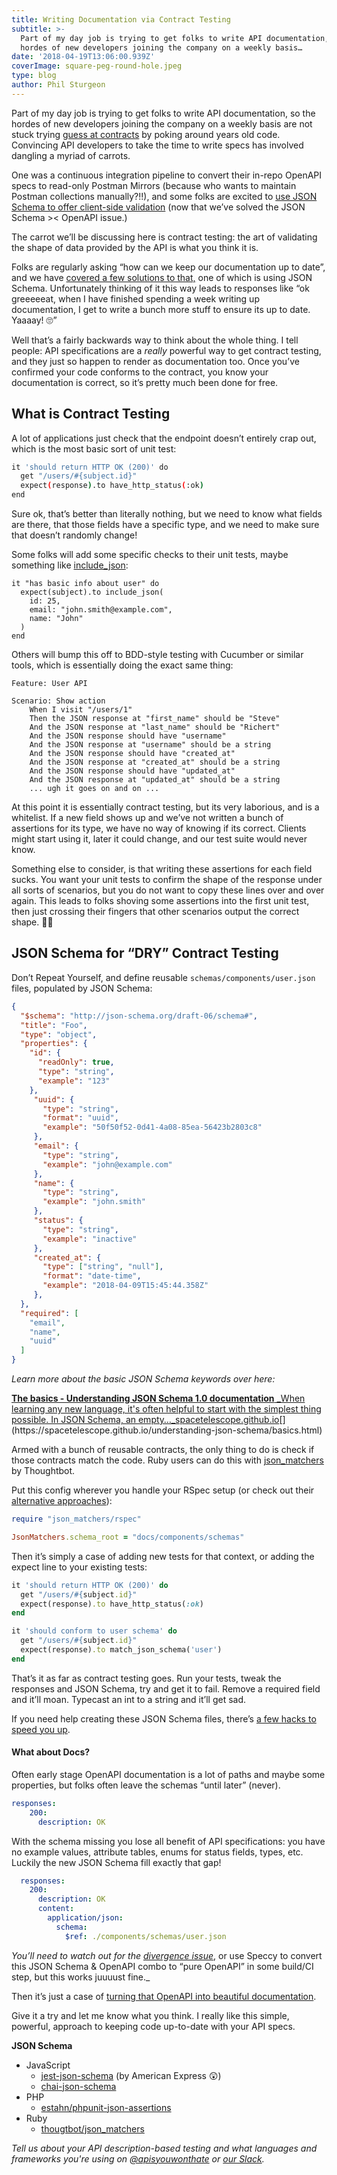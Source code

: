 ```yaml
---
title: Writing Documentation via Contract Testing
subtitle: >-
  Part of my day job is trying to get folks to write API documentation, so the
  hordes of new developers joining the company on a weekly basis…
date: '2018-04-19T13:06:00.939Z'
coverImage: square-peg-round-hole.jpeg
type: blog
author: Phil Sturgeon
---
```


Part of my day job is trying to get folks to write API documentation, so the
hordes of new developers joining the company on a weekly basis are not stuck
trying [guess at
contracts](https://blog.apisyouwonthate.com/guessing-api-contracts-ac1b7eaebced)
by poking around years old code. Convincing API developers to take the time to
write specs has involved dangling a myriad of carrots.

One was a continuous integration pipeline to convert their in-repo OpenAPI specs
to read-only Postman Mirrors (because who wants to maintain Postman collections
manually?!!), and some folks are excited to [use JSON Schema to offer
client-side
validation](https://blog.apisyouwonthate.com/the-many-amazing-uses-of-json-schema-client-side-validation-c78a11fbde45)
(now that we’ve solved the JSON Schema &gt;&lt; OpenAPI issue.)

The carrot we’ll be discussing here is contract testing: the art of validating
the shape of data provided by the API is what you think it is.

Folks are regularly asking “how can we keep our documentation up to date”, and
we have [covered a few solutions to
that,](https://blog.apisyouwonthate.com/keeping-documentation-honest-d9ab5351ddd4)
one of which is using JSON Schema. Unfortunately thinking of it this way leads
to responses like “ok greeeeeat, when I have finished spending a week writing up
documentation, I get to write a bunch more stuff to ensure its up to date.
Yaaaay! 🙄”

Well that’s a fairly backwards way to think about the whole thing. I tell
people: API specifications are a _really_ powerful way to get contract testing,
and they just so happen to render as documentation too. Once you’ve confirmed
your code conforms to the contract, you know your documentation is correct, so
it’s pretty much been done for free.

## What is Contract Testing

A lot of applications just check that the endpoint doesn’t entirely crap out,
which is the most basic sort of unit test:

```bash
it 'should return HTTP OK (200)' do
  get "/users/#{subject.id}"
  expect(response).to have_http_status(:ok)
end
```

Sure ok, that’s better than literally nothing, but we need to know what fields are there, that those fields have a specific type, and we need to make sure that doesn’t randomly change!

Some folks will add some specific checks to their unit tests, maybe something like [include_json](https://relishapp.com/waterlink/rspec-json-expectations/docs/json-expectations/include-json-matcher):

```
it "has basic info about user" do
  expect(subject).to include_json(
    id: 25,
    email: "john.smith@example.com",
    name: "John"
  )
end
```

Others will bump this off to BDD-style testing with Cucumber or similar tools, which is essentially doing the exact same thing:

```
Feature: User API

Scenario: Show action
    When I visit "/users/1"
    Then the JSON response at "first_name" should be "Steve"
    And the JSON response at "last_name" should be "Richert"
    And the JSON response should have "username"
    And the JSON response at "username" should be a string
    And the JSON response should have "created_at"
    And the JSON response at "created_at" should be a string
    And the JSON response should have "updated_at"
    And the JSON response at "updated_at" should be a string
    ... ugh it goes on and on ...
```

At this point it is essentially contract testing, but its very laborious, and is a whitelist. If a new field shows up and we’ve not written a bunch of assertions for its type, we have no way of knowing if its correct. Clients might start using it, later it could change, and our test suite would never know.

Something else to consider, is that writing these assertions for each field sucks. You want your unit tests to confirm the shape of the response under all sorts of scenarios, but you do not want to copy these lines over and over again. This leads to folks shoving some assertions into the first unit test, then just crossing their fingers that other scenarios output the correct shape. 🤷‍♂️

## JSON Schema for “DRY” Contract Testing

Don’t Repeat Yourself, and define reusable `schemas/components/user.json` files, populated by JSON Schema:

```json
{
  "$schema": "http://json-schema.org/draft-06/schema#",
  "title": "Foo",
  "type": "object",
  "properties": {
    "id": {
      "readOnly": true,
      "type": "string",
      "example": "123"
    },
     "uuid": {
       "type": "string",
       "format": "uuid",
       "example": "50f50f52-0d41-4a08-85ea-56423b2803c8"
     },
     "email": {
       "type": "string",
       "example": "john@example.com"
     },
     "name": {
       "type": "string",
       "example": "john.smith"
     },
     "status": {
       "type": "string",
       "example": "inactive"
     },
     "created_at": {
       "type": ["string", "null"],
       "format": "date-time",
       "example": "2018-04-09T15:45:44.358Z"
     },
  },
  "required": [
    "email",
    "name",
    "uuid"
  ]
}
```

_Learn more about the basic JSON Schema keywords over here:_

[**The basics - Understanding JSON Schema 1.0 documentation**
_When learning any new language, it's often helpful to start with the simplest thing possible. In JSON Schema, an empty…_spacetelescope.github.io](https://spacetelescope.github.io/understanding-json-schema/basics.html "https://spacetelescope.github.io/understanding-json-schema/basics.html")[](https://spacetelescope.github.io/understanding-json-schema/basics.html)

Armed with a bunch of reusable contracts, the only thing to do is check if those contracts match the code. Ruby users can do this with [json\_matchers](https://github.com/thoughtbot/json_matchers) by Thoughtbot.

Put this config wherever you handle your RSpec setup (or check out their [alternative approaches](https://github.com/thoughtbot/json_matchers#usage)):

```ruby
require "json_matchers/rspec"

JsonMatchers.schema_root = "docs/components/schemas"
```

Then it’s simply a case of adding new tests for that context, or adding the expect line to your existing tests:

```ruby
it 'should return HTTP OK (200)' do
  get "/users/#{subject.id}"
  expect(response).to have_http_status(:ok)
end

it 'should conform to user schema' do
  get "/users/#{subject.id}"
  expect(response).to match_json_schema('user')
end
```

That’s it as far as contract testing goes. Run your tests, tweak the responses and JSON Schema, try and get it to fail. Remove a required field and it’ll moan. Typecast an int to a string and it’ll get sad.

If you need help creating these JSON Schema files, there’s [a few hacks to speed you up](https://blog.apisyouwonthate.com/creating-api-specifications-from-bulls-t-f5a54c005135).

#### What about Docs?

Often early stage OpenAPI documentation is a lot of paths and maybe some properties, but folks often leave the schemas “until later” (never).

``` yaml
responses:
    200:
      description: OK
```

With the schema missing you lose all benefit of API specifications: you have no example values, attribute tables, enums for status fields, types, etc. Luckily the new JSON Schema fill exactly that gap!

``` yaml
  responses:
    200:
      description: OK
      content:
        application/json:
          schema:
            $ref: ./components/schemas/user.json
```

_You’ll need to watch out for the [divergence
issue](https://blog.apisyouwonthate.com/openapi-and-json-schema-divergence-part-1-1daf6678d86e)_,
or use Speccy to convert this JSON Schema & OpenAPI combo to “pure OpenAPI” in
some build/CI step, but this works juuuust fine._

Then it’s just a case of [turning that OpenAPI into beautiful
documentation](https://blog.apisyouwonthate.com/turning-contracts-into-beautiful-documentation-deac7013af18).

Give it a try and let me know what you think. I really like this simple,
powerful, approach to keeping code up-to-date with your API specs.

**JSON Schema**

- JavaScript
  - [jest-json-schema](https://github.com/americanexpress/jest-json-schema) (by American Express 😲)
  - [chai-json-schema](https://www.chaijs.com/plugins/chai-json-schema/)
- PHP
  - [estahn/phpunit-json-assertions](estahn/phpunit-json-assertions)
- Ruby
  - [thougtbot/json_matchers](https://github.com/thoughtbot/json_matchers)

_Tell us about your API description-based testing and what languages and
frameworks you're using on
[@apisyouwonthate](https://twitter.com/apisyouwonthate) or [our
Slack](https://slack.apisyouwonthate.com/)._
